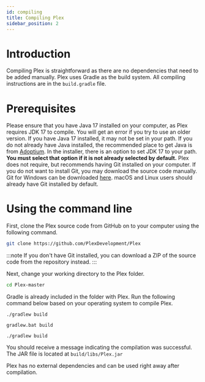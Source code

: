 ```yaml
---
id: compiling
title: Compiling Plex
sidebar_position: 2
---
```



# Introduction
Compiling Plex is straightforward as there are no dependencies that need to be added manually. Plex uses Gradle as the build system. All compiling instructions are in the ```build.gradle``` file.

# Prerequisites
Please ensure that you have Java 17 installed on your computer, as Plex requires JDK 17 to compile. You will get an error if you try to use an older version.
If you have Java 17 installed, it may not be set in your path. If you do not already have Java installed, the recommended place to get Java is from [Adoptium](https://adoptium.net/). In the installer, there is an option to set JDK 17 to your path. **You must select that option if it is not already selected by default.**
Plex does not require, but recommends having Git installed on your computer. If you do not want to install Git, you may download the source code manually. Git for Windows can be downloaded [here](https://git-scm.com). macOS and Linux users should already have Git installed by default.

# Using the command line
First, clone the Plex source code from GitHub on to your computer using the following command.
```bash
git clone https://github.com/PlexDevelopment/Plex
```

:::note
If you don't have Git installed, you can download a ZIP of the source code from the repository instead.
:::

Next, change your working directory to the Plex folder.

```bash
cd Plex-master
```

Gradle is already included in the folder with Plex. Run the following command below based on your operating system to compile Plex.
<Tabs>
<TabItem value="macOS" label = "macOS" default>

	./gradlew build

</TabItem>
<TabItem value="Windows" label="Windows">

	gradlew.bat build

</TabItem>
<TabItem value="Linux" label="Linux">

	./gradlew build

</TabItem>
</Tabs>

You should receive a message indicating the compilation was successful. The JAR file is located at ```build/libs/Plex.jar```

Plex has no external dependencies and can be used right away after compilation.
